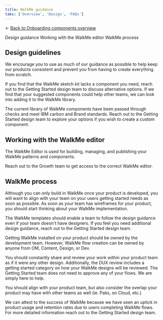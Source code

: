 ```yaml
---
title: WalkMe guidance
tabs: ['Overview', 'Design', 'FAQs']
---
```


← [Back to Onboarding components overview](/components/onboarding/overview#walkme-usage-guidance)

<AnchorLinks>
  <AnchorLink>Design guidance</AnchorLink>
  <AnchorLink>Working with the WalkMe editor</AnchorLink>
  <AnchorLink>WalkMe process</AnchorLink>
</AnchorLinks>

## Design guidelines

<Accordion>

  <AccordionItem title="How strict are these guidelines?">We encourage you to use as much of our guidance as possible to help keep our products consistent and prevent you from having to create everything from scratch.</AccordionItem>

  <AccordionItem title="What happens if the sketch kit doesn't meet my needs?">If you find that the WalkMe sketch kit lacks a component you need, reach out to the Getting Started design team to discuss alternative options. If we find that your suggested components could help other teams, we can look into adding it to the WalkMe library.</AccordionItem>

  <AccordionItem title="Can I create my own WalkMe components?">The current library of WalkMe components have been passed through checks and meet IBM carbon and Brand standards. Reach out to the Getting Started design team to explore your options if you wish to create a custom component.</AccordionItem>

</Accordion>


## Working with the WalkMe editor

<Accordion>

  <AccordionItem title="What is the WalkMe editor?">The WalkMe Editor is used for building, managing, and publishing your WalkMe patterns and components.</AccordionItem>

  <AccordionItem title="How do I get access to the editor?">Reach out to the Growth team to get access to the correct WalkMe editor.</AccordionItem>

</Accordion>


## WalkMe process

<Accordion>

  <AccordionItem title="How do I know if my team is ready for WalkMe?">Although you can only build in WalkMe once your product is developed, you will want to align with your team on your users getting started needs as soon as possible. As soon as your team has wireframes for your product, you should start thinking about your WalkMe implementation.</AccordionItem>

  <AccordionItem title="What if my team doesn't have designers?">The WalkMe templates should enable a team to follow the design guidance even if your team doesn't have designers. If you feel you need additional design guidance, reach out to the Getting Started design team.</AccordionItem>

  <AccordionItem title="Who owns the WalkMe implementation?">Getting WalkMe installed on your product should be owned by the development team. However, WalkMe flow creation can be owned by anyone from OM, Content, Design, or Dev.</AccordionItem>

  <AccordionItem title="Who am I supposed to be talking to? Who approves my tour designs?">You should constantly share and review your work within your product team as if it were any other design. Additionally, the DUX review includes a getting started category on how your WalkMe designs will be reviewed. The Getting Started team does not need to approve any of your flows. We are simply here to help.</AccordionItem>

  <AccordionItem title="Who do I need to align with?">You should align with your product team, but also consider the overlap your product may have with other teams as well (ie. Paks, on Cloud, etc.)</AccordionItem>

  <AccordionItem title="How do I get buy-in to prioritize WalkMe?">We can attest to the success of WalkMe because we have seen an uptick in product usage and retention rates due to users completing WalkMe flows. For more detailed information reach out to the Getting Started design team.</AccordionItem>

</Accordion>
